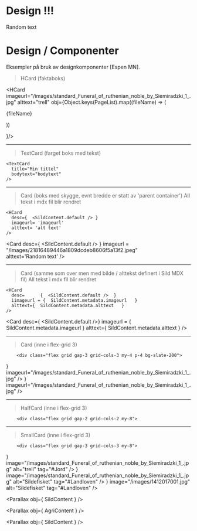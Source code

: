 


 


# Design !!!

Random text

<SubPages meta={meta} />

 


 


# Design / Componenter

Eksempler på bruk av designkomponenter [Espen MN]. 


> HCard (faktaboks)


<HCard 
  imageurl="/images/standard_Funeral_of_ruthenian_noble_by_Siemiradzki_1_.jpg" 
  alttext="trell"
  obj={Object.keys(PageList).map((fileName) => (
  <div key={fileName}>{fileName}</div>
  
))

}/>


----------------------------


> TextCard (farget boks med tekst)

```
<TextCard 
  title="Min tittel"  
  bodytext="bodytext" 
/>
``` 

<TextCard title="Min tittel" bodytext="bodytext"  /> 


----------------------------

> Card (boks med skygge, evnt bredde er statt av 'parent container')
> All tekst i mdx fil blir rendret

```
<HCard 
  desc={  <SildContent.default /> }
  imageurl= 'imageurl' 
  alttext= 'alt text' 
/>  
``` 

<Card 
  desc={ <SildContent.default /> } 
  imageurl = "/images/21816489446a1809dcdeb8606f5a13f2.jpeg"  
  alttext='Random text' 
/> 



----------------------------

> Card (samme som over men med bilde / alttekst definert i Sild MDX fil)
> All tekst i mdx fil blir rendret

```
<HCard 
  desc=      {  <SildContent.default />  }
  iimageurl = {  SildContent.metadata.imageurl   }  
  alttext={  SildContent.metadata.alttext   } 
/>  
``` 


<Card desc={  <SildContent.default />} imageurl = {  SildContent.metadata.imageurl   }  alttext={  SildContent.metadata.alttext   }  /> 

 




----------------------------

> Card (inne i flex-grid 3)

```
    <div class="flex grid gap-3 grid-cols-3 my-4 p-4 bg-slate-200">
```


<div class="flex grid gap-3 grid-cols-3 my-4 p-4 bg-slate-200">
  <Card desc={  <AgriContent.default /> } imageurl="/images/standard_Funeral_of_ruthenian_noble_by_Siemiradzki_1_.jpg" /> 
  <Card desc={  <JordContent.default /> } imageurl="/images/standard_Funeral_of_ruthenian_noble_by_Siemiradzki_1_.jpg" /> 
</div>



----------------------------

> HalfCard (inne i flex-grid 3)

```
    <div class="flex grid gap-2 grid-cols-2 my-8">
```


 
<div class="flex grid gap-2 grid-cols-2 my-8">
  <HalfCard title="Tittel" bodytext="Some random text here" image="/images/standard_Funeral_of_ruthenian_noble_by_Siemiradzki_1_.jpg" alt="trell"   tag="#Jord"  /> 
  <HalfCard title="Tittel" bodytext="Some random text here" image="/images/standard_Funeral_of_ruthenian_noble_by_Siemiradzki_1_.jpg" alt="trell"   tag="#Jord"  /> 
</div>


----------------------------

> SmallCard (inne i flex-grid 3)

```
    <div class="flex grid gap-3 grid-cols-3 my-8">
```

<div class="flex grid gap-3 grid-cols-3 my-8">
  <SmallCard desc={  <AgriContent.default /> } image="/images/standard_Funeral_of_ruthenian_noble_by_Siemiradzki_1_.jpg" alt="trell"   tag="#Jord"  /> 
  <SmallCard desc={  <JordContent.default /> } image="/images/standard_Funeral_of_ruthenian_noble_by_Siemiradzki_1_.jpg" alt="Sildefisket" tag="#Landloven" /> 
  <SmallCard desc={  <HvalContent.default /> } image="/images/1412017001.jpg" alt="Sildefisket" tag="#Landloven" /> 
</div>



<Parallax obj={ SildContent } />

<Parallax obj={ AgriContent } />

<Parallax obj={ SildContent } />




